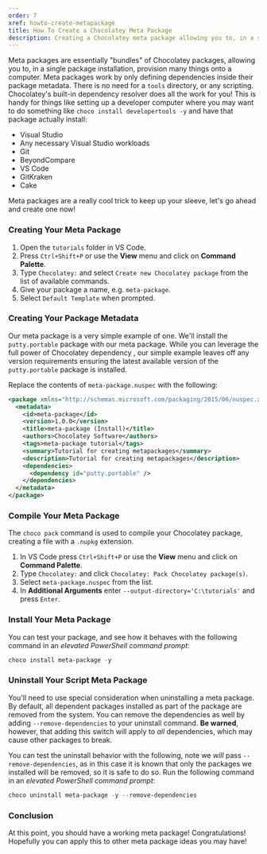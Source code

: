 ```yaml
---
order: 7
xref: howto-create-metapackage
title: How To Create a Chocolatey Meta Package
description: Creating a Chocolatey meta package allowing you to, in a single package installation, provision many things onto a computer
---
```


Meta packages are essentially "bundles" of Chocolatey packages, allowing you to, in a single package installation, provision many things onto a computer. Meta packages work by only defining dependencies inside their package metadata. There is no need for a `tools` directory, or any scripting. Chocolatey's built-in dependency resolver does all the work for you! This is handy for things like setting up a developer computer where you may want to do something like `choco install developertools -y` and have that package actually install:

- Visual Studio
- Any necessary Visual Studio workloads
- Git
- BeyondCompare
- VS Code
- GitKraken
- Cake

Meta packages are a really cool trick to keep up your sleeve, let's go ahead and create one now!

### Creating Your Meta Package

1. Open the `tutorials` folder in VS Code.
2. Press `Ctrl+Shift+P` or use the **View** menu and click on **Command Palette**.
3. Type `Chocolatey:` and select `Create new Chocolatey package` from the list of available commands.
4. Give your package a name, e.g. `meta-package`.
5. Select `Default Template` when prompted.

### Creating Your Package Metadata

Our meta package is a very simple example of one. We'll install the `putty.portable` package with our meta package. While you can leverage the full power of Chocolatey dependency <Xref title="versioning" value="package-dependencies" />, our simple example leaves off any version requirements ensuring the latest available version of the `putty.portable` package is installed.

Replace the contents of `meta-package.nuspec` with the following:

```xml
<package xmlns="http://schemas.microsoft.com/packaging/2015/06/nuspec.xsd">
  <metadata>
    <id>meta-package</id>
    <version>1.0.0</version>
    <title>meta-package (Install)</title>
    <authors>Chocolatey Software</authors>
    <tags>meta-package tutorial</tags>
    <summary>Tutorial for creating metapackages</summary>
    <description>Tutorial for creating metapackages</description>
    <dependencies>
      <dependency id="putty.portable" />
    </dependencies>
  </metadata>
</package>
```

### Compile Your Meta Package

The `choco pack` command is used to compile your Chocolatey package, creating a file with a `.nupkg` extension.

1. In VS Code press `Ctrl+Shift+P` or use the **View** menu and click on **Command Palette**.
2. Type `Chocolatey:` and click `Chocolatey: Pack Chocolatey package(s)`.
3. Select `meta-package.nuspec` from the list.
4. In **Additional Arguments** enter `--output-directory='C:\tutorials'` and press `Enter`.

### Install Your Meta Package

You can test your package, and see how it behaves with the following command in an _elevated PowerShell command prompt_:

```powershell
choco install meta-package -y
```

### Uninstall Your Script Meta Package

You'll need to use special consideration when uninstalling a meta package. By default, all dependent packages installed as part of the package are removed from the system. You can remove the dependencies as well by adding `--remove-dependencies` to your uninstall command. **Be warned**, however, that adding this switch will apply to _all_ dependencies, which may cause other packages to break.

You can test the uninstall behavior with the following, note we _will_ pass `--remove-dependencies`, as in this case it is known that only the packages we installed will be removed, so it is safe to do so. Run the following command in an _elevated PowerShell command prompt_:

```powershell
choco uninstall meta-package -y --remove-dependencies
```

### Conclusion

At this point, you should have a working meta package! Congratulations! Hopefully you can apply this to other meta package ideas you may have!
